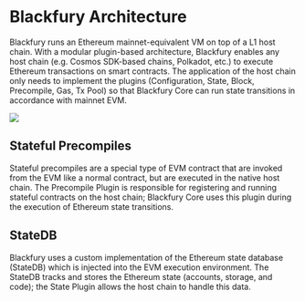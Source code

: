 # Blackfury Architecture

Blackfury runs an Ethereum mainnet-equivalent VM on top of a L1 host chain. With a modular plugin-based 
architecture, Blackfury enables any host chain (e.g. Cosmos SDK-based chains, Polkadot, etc.) to 
execute Ethereum transactions on smart contracts. The application of the host chain only needs to 
implement the plugins (Configuration, State, Block, Precompile, Gas, Tx Pool) so that Blackfury Core can run 
state transitions in accordance with mainnet EVM. 

![](/blackfury_architecture.png)

## Stateful Precompiles

Stateful precompiles are a special type of EVM contract that are invoked from the EVM like a normal
contract, but are executed in the native host chain. The Precompile Plugin is responsible for registering
and running stateful contracts on the host chain; Blackfury Core uses this plugin during the execution
of Ethereum state transitions.


## StateDB

Blackfury uses a custom implementation of the Ethereum state database (StateDB) which is injected into the EVM
execution environment. The StateDB tracks and stores the Ethereum state (accounts,
storage, and code); the State Plugin allows the host chain to handle this data.

